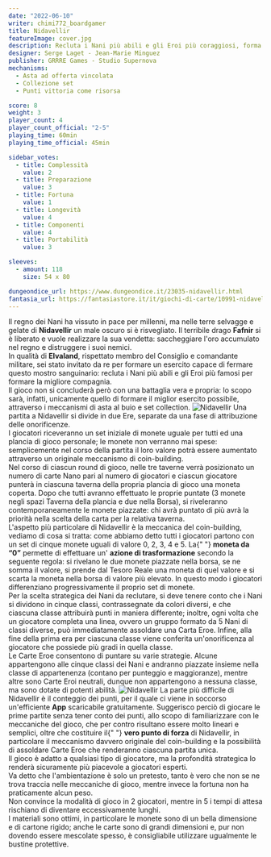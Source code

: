 ```yaml
---
date: "2022-06-10"
writer: chimi772_boardgamer
title: Nidavellir
featureImage: cover.jpg
description: Recluta i Nani più abili e gli Eroi più coraggiosi, forma la migliore compagnia per combattere il potente Fafnir!
designer: Serge Laget - Jean-Marie Minguez
publisher: GRRRE Games - Studio Supernova
mechanisms:
  - Asta ad offerta vincolata
  - Collezione set
  - Punti vittoria come risorsa

score: 8
weight: 3
player_count: 4
player_count_official: "2-5"
playing_time: 60min
playing_time_official: 45min

sidebar_votes:
  - title: Complessità
    value: 2
  - title: Preparazione
    value: 3
  - title: Fortuna
    value: 1
  - title: Longevità
    value: 4
  - title: Componenti
    value: 4
  - title: Portabilità
    value: 3

sleeves:
  - amount: 118
    size: 54 x 80

dungeondice_url: https://www.dungeondice.it/23035-nidavellir.html
fantasia_url: https://fantasiastore.it/it/giochi-di-carte/10991-nidavellir.html
---
```


<Setting>
  Il regno dei Nani ha vissuto in pace per millenni, ma nelle terre selvagge e
  gelate di <strong>Nidavellir</strong> un male oscuro si è risvegliato. Il
  terribile drago <strong>Fafnir</strong> si è liberato e vuole realizzare la
  sua vendetta: saccheggiare l'oro accumulato nel regno e distruggere i suoi
  nemici.
  <br />
  In qualità di <strong>Elvaland</strong>, rispettato membro del Consiglio e
  comandante militare, sei stato invitato da re per formare un esercito capace
  di fermare questo mostro sanguinario: recluta i Nani più abili e gli Eroi più
  famosi per formare la migliore compagnia.
  <br />
  Il gioco non si concluderà però con una battaglia vera e propria: lo scopo
  sarà, infatti, unicamente quello di formare il miglior esercito possibile,
  attraverso i meccanismi di asta al buio e set collection.
</Setting>

<img src="./game1.jpg" alt="Nidavellir" />

<Rules>
  Una partita a Nidavellir si divide in due Ere, separate da una fase di
  attribuzione delle onorificenze.
  <br />
  I giocatori riceveranno un set iniziale di monete uguale per tutti ed una
  plancia di gioco personale; le monete non verranno mai spese: semplicemente
  nel corso della partita il loro valore potrà essere aumentato attraverso un
  originale meccanismo di coin-building.
  <br />
  Nel corso di ciascun round di gioco, nelle tre taverne verrà posizionato un
  numero di carte Nano pari al numero di giocatori e ciascun giocatore punterà
  in ciascuna taverna della propria plancia di gioco una moneta coperta. Dopo
  che tutti avranno effettuato le proprie puntate (3 monete negli spazi Taverna
  della plancia e due nella Borsa), si riveleranno contemporaneamente le monete
  piazzate: chi avrà puntato di più avrà la priorità nella scelta della carta
  per la relativa taverna.
  <br />
  L'aspetto più particolare di Nidavellir è la meccanica del coin-building,
  vediamo di cosa si tratta: come abbiamo detto tutti i giocatori partono con un
  set di cinque monete uguali di valore 0, 2, 3, 4 e 5. La{" "}
  <strong>moneta da “0”</strong> permette di effettuare un'
  <strong>azione di trasformazione</strong> secondo la seguente regola: si rivelano
  le due monete piazzate nella borsa, se ne somma il valore, si prende dal Tesoro
  Reale una moneta di quel valore e si scarta la moneta nella borsa di valore più
  elevato. In questo modo i giocatori differenziano progressivamente il proprio set
  di monete.
  <br />
  Per la scelta strategica dei Nani da reclutare, si deve tenere conto che i Nani
  si dividono in cinque classi, contrassegnate da colori diversi, e che ciascuna
  classe attribuirà punti in maniera differente; inoltre, ogni volta che un giocatore
  completa una linea, ovvero un gruppo formato da 5 Nani di classi diverse, può immediatamente
  assoldare una Carta Eroe. Infine, alla fine della prima era per ciascuna classe
  viene conferita un'onorificenza al giocatore che possiede più gradi in quella classe.
  <br />
  Le Carte Eroe consentono di puntare su varie strategie. Alcune appartengono alle
  cinque classi dei Nani e andranno piazzate insieme nella classe di appartenenza
  (contano per punteggio e maggioranze), mentre altre sono Carte Eroi neutrali, dunque
  non appartengono a nessuna classe, ma sono dotate di potenti abilità.
</Rules>

<img src="./game2.jpg" alt="Nidavellir" />

<Feedback>
  La parte più difficile di Nidavellir è il conteggio dei punti, per il quale ci
  viene in soccorso un'efficiente <strong>App</strong> scaricabile
  gratuitamente. Suggerisco perciò di giocare le prime partite senza tener conto
  dei punti, allo scopo di familiarizzare con le meccaniche del gioco, che per
  contro risultano essere molto lineari e semplici, oltre che costituire il{" "}
  <strong>vero punto di forza</strong> di Nidavellir, in particolare il
  meccanismo davvero originale del coin-building e la possibilità di assoldare
  Carte Eroe che renderanno ciascuna partita unica.
  <br />
  Il gioco è adatto a qualsiasi tipo di giocatore, ma la profondità strategica
  lo renderà sicuramente più piacevole a giocatori esperti.
  <br />
  Va detto che l'ambientazione è solo un pretesto, tanto è vero che non se ne
  trova traccia nelle meccaniche di gioco, mentre invece la fortuna non ha
  praticamente alcun peso.
  <br />
  Non convince la modalità di gioco in 2 giocatori, mentre in 5 i tempi di
  attesa rischiano di diventare eccessivamente lunghi.
  <br />I materiali sono ottimi, in particolare le monete sono di un bella dimensione
  e di cartone rigido; anche le carte sono di grandi dimensioni e, pur non dovendo
  essere mescolate spesso, è consigliabile utilizzare ugualmente le bustine protettive.
</Feedback>

<Instagram id="Cen1SUojvwB" />
